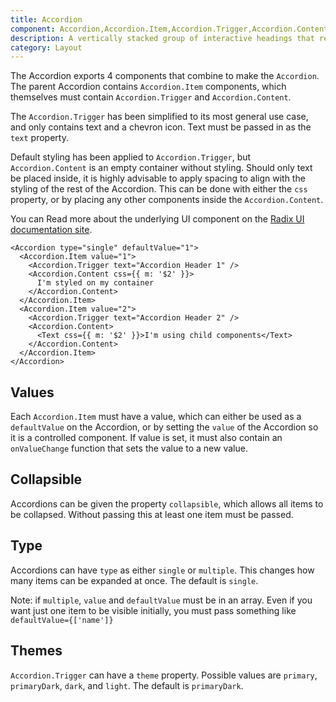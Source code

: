 ```yaml
---
title: Accordion
component: Accordion,Accordion.Item,Accordion.Trigger,Accordion.Content
description: A vertically stacked group of interactive headings that reveal an associated section of content when clicked
category: Layout
---
```


The Accordion exports 4 components that combine to make the `Accordion`. The parent Accordion contains `Accordion.Item` components, which themselves must contain `Accordion.Trigger` and `Accordion.Content`.

The `Accordion.Trigger` has been simplified to its most general use case, and only contains text and a chevron icon. Text must be passed in as the `text` property.

Default styling has been applied to `Accordion.Trigger`, but `Accordion.Content` is an empty container without styling. Should only text be placed inside, it is highly advisable to apply spacing to align with the styling of the rest of the Accordion. This can be done with either the `css` property, or by placing any other components inside the `Accordion.Content`.

You can Read more about the underlying UI component on the [Radix UI documentation site](https://radix-ui.com/primitives/docs/components/accordion).

```tsx preview
<Accordion type="single" defaultValue="1">
  <Accordion.Item value="1">
    <Accordion.Trigger text="Accordion Header 1" />
    <Accordion.Content css={{ m: '$2' }}>
      I'm styled on my container
    </Accordion.Content>
  </Accordion.Item>
  <Accordion.Item value="2">
    <Accordion.Trigger text="Accordion Header 2" />
    <Accordion.Content>
      <Text css={{ m: '$2' }}>I'm using child components</Text>
    </Accordion.Content>
  </Accordion.Item>
</Accordion>
```

## Values

Each `Accordion.Item` must have a value, which can either be used as a `defaultValue` on the Accordion, or by setting the `value` of the Accordion so it is a controlled component. If value is set, it must also contain an `onValueChange` function that sets the value to a new value.

## Collapsible

Accordions can be given the property `collapsible`, which allows all items to be collapsed. Without passing this at least one item must be passed.

## Type

Accordions can have `type` as either `single` or `multiple`. This changes how many items can be expanded at once. The default is `single`.

Note: if `multiple`, `value` and `defaultValue` must be in an array. Even if you want just one item to be visible initially, you must pass something like `defaultValue={['name']}`

## Themes

`Accordion.Trigger` can have a `theme` property. Possible values are `primary`, `primaryDark`, `dark`, and `light`. The default is `primaryDark`.
